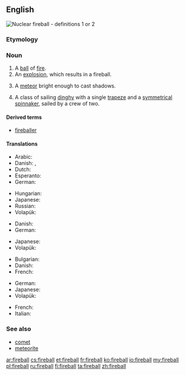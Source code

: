 ==English==
[[File:Operation_Upshot-Knothole_-_Badger_001.jpg|thumb|Nuclear '''fireball''' - definitions 1 or 2]]
{{wikipedia|dab=fireball}}

===Etymology===
{{compound|fire|ball|lang=en}}

===Noun===
{{en-noun}}

# A [[ball]] of [[fire]].
# An [[explosion]], which results in a fireball.
# {{context|astronomy|lang=en}} A [[meteor]] bright enough to cast shadows.
# A class of sailing [[dinghy]] with a single [[trapeze]] and a [[symmetrical]] [[spinnaker]], sailed by a crew of two.

====Derived terms====
* [[fireballer]]

====Translations====
{{trans-top|A ball of fire}}
* Arabic: {{t|ar|كرة نارية|f|tr=kura naariya|sc=Arab}}
* Danish: {{t|da|ildkugle|c}}, {{t|da|kuglelyn|n}}
* Dutch: {{t|nl|vuurbol|m}}
* Esperanto: {{t|eo|fajropilko}}
* German: {{t+|de|Feuerball|m}}
{{trans-mid}}
* Hungarian: {{t+|hu|tűzgolyó}}
* Japanese: {{t|ja|火球|tr=かきゅう, kakyū}}
* Russian: {{t|ru|о́гненный шар|m|sc=Cyrl}}
* Volapük: {{t|vo|filaglöp}}
{{trans-bottom}}

{{trans-top|An explosion, which results in a fireball}}
* Danish: {{t|da|ildkugle|c}}
* German: {{t+|de|Feuerball|m}}
{{trans-mid}}
* Japanese: {{t|ja|火球|tr=かきゅう, kakyū}}
* Volapük: {{t|vo|filaglöp}}
{{trans-bottom}}

{{trans-top|A meteor bright enough to cast shadows}}
* Bulgarian: {{t|bg|метеор|m|sc=Cyrl}}
* Danish: {{t|da|meteor|c}}
* French: {{t+|fr|bolide|m}}
{{trans-mid}}
* German: {{t+|de|Feuerball|m}}
* Japanese: {{t|ja|火球|tr=かきゅう, kakyū}}
* Volapük: {{t|vo|filaglöp meteorik}}
{{trans-bottom}}

{{trans-top|A class of sailing dinghy}}
{{trans-mid}}
{{trans-bottom}}

{{checktrans-top}}
* French: {{t-check|fr|boule de feu|f}}
* Italian: {{t-check|it|palla di fuoco|f}}
{{trans-bottom}}

===See also===
* [[comet]]
* [[meteorite]]

[[ar:fireball]]
[[cs:fireball]]
[[et:fireball]]
[[fr:fireball]]
[[ko:fireball]]
[[io:fireball]]
[[my:fireball]]
[[pl:fireball]]
[[ru:fireball]]
[[fi:fireball]]
[[ta:fireball]]
[[zh:fireball]]